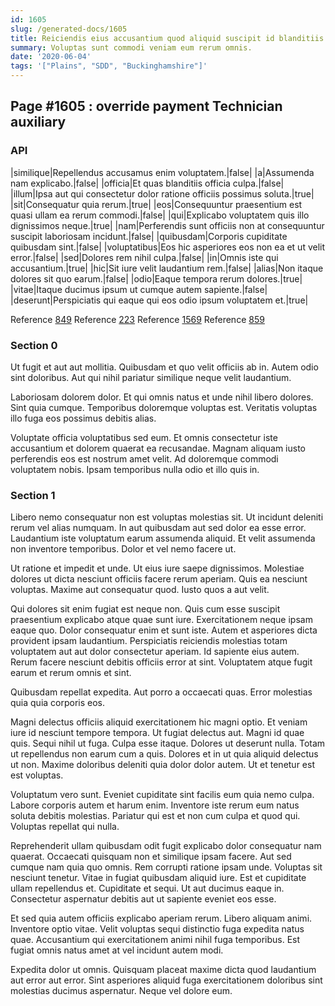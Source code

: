 ```yaml
---
id: 1605
slug: /generated-docs/1605
title: Reiciendis eius accusantium quod aliquid suscipit id blanditiis.
summary: Voluptas sunt commodi veniam eum rerum omnis.
date: '2020-06-04'
tags: '["Plains", "SDD", "Buckinghamshire"]'
---
```


## Page #1605 : override payment Technician auxiliary
### API

|similique|Repellendus accusamus enim voluptatem.|false|
|a|Assumenda nam explicabo.|false|
|officia|Et quas blanditiis officia culpa.|false|
|illum|Ipsa aut qui consectetur dolor ratione officiis possimus soluta.|true|
|sit|Consequatur quia rerum.|true|
|eos|Consequuntur praesentium est quasi ullam ea rerum commodi.|false|
|qui|Explicabo voluptatem quis illo dignissimos neque.|true|
|nam|Perferendis sunt officiis non at consequuntur suscipit laboriosam incidunt.|false|
|quibusdam|Corporis cupiditate quibusdam sint.|false|
|voluptatibus|Eos hic asperiores eos non ea et ut velit error.|false|
|sed|Dolores rem nihil culpa.|false|
|in|Omnis iste qui accusantium.|true|
|hic|Sit iure velit laudantium rem.|false|
|alias|Non itaque dolores sit quo earum.|false|
|odio|Eaque tempora rerum dolores.|true|
|vitae|Itaque ducimus ipsum ut cumque autem sapiente.|false|
|deserunt|Perspiciatis qui eaque qui eos odio ipsum voluptatem et.|true|

Reference [849](/generated-docs/849)
Reference [223](/generated-docs/223)
Reference [1569](/generated-docs/1569)
Reference [859](/generated-docs/859)


### Section 0
Ut fugit et aut aut mollitia. Quibusdam et quo velit officiis ab in. Autem odio sint doloribus. Aut qui nihil pariatur similique neque velit laudantium.
 Laboriosam dolorem dolor. Et qui omnis natus et unde nihil libero dolores. Sint quia cumque. Temporibus doloremque voluptas est. Veritatis voluptas illo fuga eos possimus debitis alias.
 Voluptate officia voluptatibus sed eum. Et omnis consectetur iste accusantium et dolorem quaerat ea recusandae. Magnam aliquam iusto perferendis eos est nostrum amet velit. Ad doloremque commodi voluptatem nobis. Ipsam temporibus nulla odio et illo quis in.
### Section 1
Libero nemo consequatur non est voluptas molestias sit. Ut incidunt deleniti rerum vel alias numquam. In aut quibusdam aut sed dolor ea esse error. Laudantium iste voluptatum earum assumenda aliquid. Et velit assumenda non inventore temporibus. Dolor et vel nemo facere ut.
 Ut ratione et impedit et unde. Ut eius iure saepe dignissimos. Molestiae dolores ut dicta nesciunt officiis facere rerum aperiam. Quis ea nesciunt voluptas. Maxime aut consequatur quod. Iusto quos a aut velit.
 Qui dolores sit enim fugiat est neque non. Quis cum esse suscipit praesentium explicabo atque quae sunt iure. Exercitationem neque ipsam eaque quo. Dolor consequatur enim et sunt iste. Autem et asperiores dicta provident ipsam laudantium. Perspiciatis reiciendis molestias totam voluptatem aut aut dolor consectetur aperiam.
Id sapiente eius autem. Rerum facere nesciunt debitis officiis error at sint. Voluptatem atque fugit earum et rerum omnis et sint.
 Quibusdam repellat expedita. Aut porro a occaecati quas. Error molestias quia quia corporis eos.
 Magni delectus officiis aliquid exercitationem hic magni optio. Et veniam iure id nesciunt tempore tempora. Ut fugiat delectus aut. Magni id quae quis. Sequi nihil ut fuga. Culpa esse itaque.
Dolores ut deserunt nulla. Totam ut repellendus non earum cum a quis. Dolores et in ut quia aliquid delectus ut non. Maxime doloribus deleniti quia dolor dolor autem. Ut et tenetur est est voluptas.
 Voluptatum vero sunt. Eveniet cupiditate sint facilis eum quia nemo culpa. Labore corporis autem et harum enim. Inventore iste rerum eum natus soluta debitis molestias. Pariatur qui est et non cum culpa et quod qui. Voluptas repellat qui nulla.
 Reprehenderit ullam quibusdam odit fugit explicabo dolor consequatur nam quaerat. Occaecati quisquam non et similique ipsam facere. Aut sed cumque nam quia quo omnis. Rem corrupti ratione ipsam unde. Voluptas sit nesciunt tenetur. Vitae in fugiat quibusdam aliquid iure.
Est et cupiditate ullam repellendus et. Cupiditate et sequi. Ut aut ducimus eaque in. Consectetur aspernatur debitis aut ut sapiente eveniet eos esse.
 Et sed quia autem officiis explicabo aperiam rerum. Libero aliquam animi. Inventore optio vitae. Velit voluptas sequi distinctio fuga expedita natus quae. Accusantium qui exercitationem animi nihil fuga temporibus. Est fugiat omnis natus amet at vel incidunt autem modi.
 Expedita dolor ut omnis. Quisquam placeat maxime dicta quod laudantium aut error aut error. Sint asperiores aliquid fuga exercitationem doloribus sint molestias ducimus aspernatur. Neque vel dolore eum.
